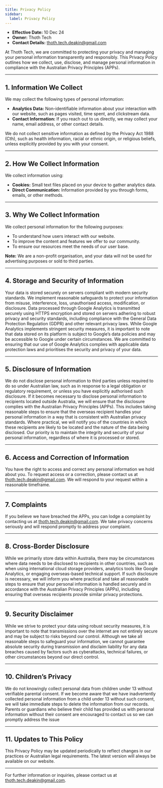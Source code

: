 ```yaml
---
title: Privacy Policy
sidebar:
  label: Privacy Policy
---
```


- **Effective Date:** 10 Dec 24 
- **Owner:** Thoth Tech 
- **Contact Details:** thoth.tech.deakin@gmail.com

At Thoth Tech, we are committed to protecting your privacy and managing your personal information transparently and responsibly. This Privacy Policy outlines how we collect, use, disclose, and manage personal information in compliance with the Australian Privacy Principles (APPs).

---

## 1. Information We Collect

We may collect the following types of personal information:

- **Analytics Data:** Non-identifiable information about your interaction with our website, such as pages visited, time spent, and clickstream data.
- **Contact Information:** If you reach out to us directly, we may collect your name, email address, or other contact details.

We do not collect sensitive information as defined by the Privacy Act 1988 (Cth), such as health information, racial or ethnic origin, or religious beliefs, unless explicitly provided by you with your consent.

---

## 2. How We Collect Information

We collect information using:

- **Cookies:** Small text files placed on your device to gather analytics data.
- **Direct Communication:** Information provided by you through forms, emails, or other methods.

---

## 3. Why We Collect Information

We collect personal information for the following purposes:

- To understand how users interact with our website.
- To improve the content and features we offer to our community.
- To ensure our resources meet the needs of our user base.

**Note:** We are a non-profit organisation, and your data will not be used for advertising purposes or sold to third parties.

---

## 4. Storage and Security of Information

Your data is stored securely on servers compliant with modern security standards. We implement reasonable safeguards to protect your information from misuse, interference, loss, unauthorised access, modification, or disclosure. Data processed through Google Analytics is transmitted securely using HTTPS encryption and stored on servers adhering to robust privacy and security standards, including compliance with the General Data Protection Regulation (GDPR) and other relevant privacy laws. While Google Analytics implements stringent security measures, it is important to note that data stored on its platform is subject to Google’s data policies and may be accessible to Google under certain circumstances. We are committed to ensuring that our use of Google Analytics complies with applicable data protection laws and prioritises the security and privacy of your data.

---

## 5. Disclosure of Information

We do not disclose personal information to third parties unless required to do so under Australian law, such as in response to a legal obligation or regulatory requirement, or unless you have explicitly authorised such disclosure. If it becomes necessary to disclose personal information to recipients located outside Australia, we will ensure that the disclosure complies with the Australian Privacy Principles (APPs). This includes taking reasonable steps to ensure that the overseas recipient handles your personal information in a way that is consistent with Australian privacy standards. Where practical, we will notify you of the countries in which these recipients are likely to be located and the nature of the data being disclosed. Our priority is to maintain the integrity and security of your personal information, regardless of where it is processed or stored.

---

## 6. Access and Correction of Information

You have the right to access and correct any personal information we hold about you. To request access or a correction, please contact us at thoth.tech.deakin@gmail.com. We will respond to your request within a reasonable timeframe.

---

## 7. Complaints

If you believe we have breached the APPs, you can lodge a complaint by contacting us at thoth.tech.deakin@gmail.com. We take privacy concerns seriously and will respond promptly to address your complaint.

---

## 8. Cross-Border Disclosure

While we primarily store data within Australia, there may be circumstances where data needs to be disclosed to recipients in other countries, such as when using international cloud storage providers, analytics tools like Google Analytics, or engaging overseas-based technical support. If such disclosure is necessary, we will inform you where practical and take all reasonable steps to ensure that your personal information is handled securely and in accordance with the Australian Privacy Principles (APPs), including ensuring that overseas recipients provide similar privacy protections.

---

## 9. Security Disclaimer

While we strive to protect your data using robust security measures, it is important to note that transmissions over the internet are not entirely secure and may be subject to risks beyond our control. Although we take all reasonable steps to safeguard your information, we cannot guarantee absolute security during transmission and disclaim liability for any data breaches caused by factors such as cyberattacks, technical failures, or other circumstances beyond our direct control.

---

## 10. Children’s Privacy

We do not knowingly collect personal data from children under 13 without verifiable parental consent. If we become aware that we have inadvertently collected personal information from a child under 13 without such consent, we will take immediate steps to delete the information from our records. Parents or guardians who believe their child has provided us with personal information without their consent are encouraged to contact us so we can promptly address the issue

---

## 11. Updates to This Policy

This Privacy Policy may be updated periodically to reflect changes in our practices or Australian legal requirements. The latest version will always be available on our website.

---

For further information or inquiries, please contact us at thoth.tech.deakin@gmail.com.
